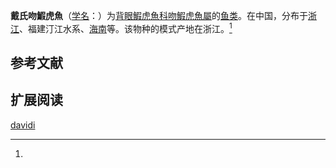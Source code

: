 {{Speciesbox
| genus = Rhinogobius
| species = davidi
| authority = Sauvage et Dabry, 1874<ref name='id8377'>{{cite web| url =http://www.bioinfo.cn/db05/BjdwSpecies.php?action=view&id=8377| title =戴氏吻鰕虎魚| work =中国动物物种编目数据库| publisher =中国科学院微生物研究所| author =中国科学院动物研究所| accessdate =2009-04-16| deadurl =yes| archiveurl =https://web.archive.org/web/20131203122335/http://www.bioinfo.cn/db05/BjdwSpecies.php?action=view| archivedate =2013-12-03}}</ref>
}}

'''戴氏吻鰕虎魚'''（[[学名|学名]]：{{lang|la|''Rhinogobius davidi''}}）为[[背眼鰕虎魚科|背眼鰕虎魚科]][[吻鰕虎魚屬|吻鰕虎魚屬]]的[[鱼类|鱼类]]。在中国，分布于[[浙江|浙江]]、福建汀江水系、[[海南|海南]]等。该物种的模式产地在浙江。<ref name='id8377'/>

== 参考文献 ==
{{reflist}}

== 扩展阅读 ==
{{refbegin}}
{{wikispecies-inline|Rhinogobius davidi|戴氏吻鰕虎魚}}
{{refend}}
{{Taxonbar|from=Q3760104}}

[[Category:吻鰕虎魚屬|davidi]]


{{鱸形目小作品}}